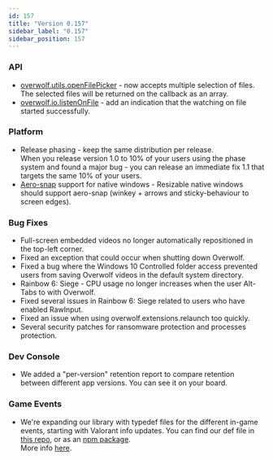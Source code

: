 ```yaml
---
id: 157
title: "Version 0.157"
sidebar_label: "0.157"
sidebar_position: 157
---
```


### API

* [overwolf.utils.openFilePicker](/api/utils#openfilepickerfilter-initialpath-callback) - now accepts multiple selection of files.  The selected files will be returned on the callback as an array.
* [overwolf.io.listenOnFile](/api/io#listenonfileid-path-option-callback) - add an indication that the watching on file started successfully.

### Platform

* Release phasing - keep the same distribution per release.  
  When you release version 1.0 to 10% of your users using the phase system and found a major bug - you can release an immediate fix 1.1 that targets the same 10% of your users.
* <a href="https://support.microsoft.com/en-us/windows/snap-your-windows-885a9b1e-a983-a3b1-16cd-c531795e6241" target="_blank">Aero-snap</a> support for native windows - Resizable native windows should support aero-snap (winkey + arrows and sticky-behaviour to screen edges).

### Bug Fixes

* Full-screen embedded videos no longer automatically repositioned in the top-left corner.
* Fixed an exception that could occur when shutting down Overwolf.
* Fixed a bug where the Windows 10 Controlled folder access prevented users from saving Overwolf videos in the default system directory.
* Rainbow 6: Siege - CPU usage no longer increases when the user Alt-Tabs to with Overwolf.
* Fixed several issues in Rainbow 6: Siege related to users who have enabled RawInput.
* Fixed an issue when using overwolf.extensions.relaunch too quickly.
* Several security patches for ransomware protection and processes protection.

### Dev Console

* We added a "per-version" retention report to compare retention between different app versions. You can see it on your board.

### Game Events

* We're expanding our library with typedef files for the different in-game events, starting with Valorant info updates.  You can find our def file in [this repo](https://github.com/overwolf/types), or as an [npm package](https://www.npmjs.com/package/@overwolf/types).  
  More info [here](/topics/best-practices/type-definition-file#using-types-for-games-events).

